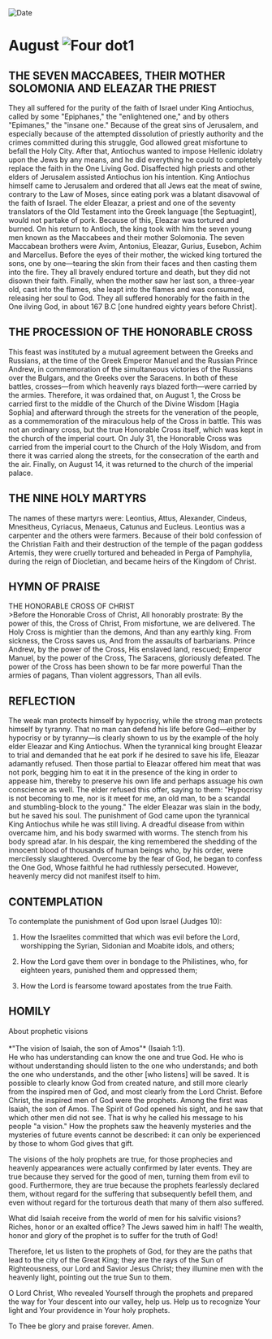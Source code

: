 
<RunningHead />
<Image src="/title-imprint.png" height={68} width={50} alt="Date" className="title-imprint"/>

# <div id="date">August <Image className="four-dot" src="/four-dot.png" height={15} width={15} alt="Four dot" />1</div>

## THE SEVEN MACCABEES, THEIR MOTHER SOLOMONIA AND ELEAZAR THE PRIEST

They all suffered for the purity of the faith of Israel under King Antiochus, called by some "Epiphanes," the "enlightened one," and by others "Epimanes," the "insane one." Because of the great sins of Jerusalem, and especially because of the attempted dissolution of priestly authority and the crimes committed during this struggle, God allowed great misfortune to befall the Holy City. After that, Antiochus wanted to impose Hellenic idolatry upon the Jews by any means, and he did everything he could to completely replace the faith in the One Living God.  Disaffected high priests and other elders of Jerusalem assisted Antiochus ion his intention.  King Antiochus himself came to Jerusalem and ordered that all Jews eat the meat of swine, contrary to the Law of Moses, since eating pork was a blatant disavowal of the faith of Israel. The elder Eleazar, a priest and one of the seventy translators of the Old Testament into the Greek language [the Septuagint], would not partake of pork. Because of this, Eleazar was tortured and burned. On his return to Antioch, the king took with him the seven young men known as the Maccabees and their mother Solomonia. The seven Maccabean brothers were Avim, Antonius, Eleazar, Gurius, Eusebon, Achim and Marcellus. Before the eyes of their mother, the wicked king tortured the sons, one by one—tearing the skin from their faces and then casting them into the fire. They all bravely endured torture and death, but they did not disown their faith. Finally, when the mother saw her last son, a three-year old, cast into the flames, she leapt into the flames and was consumed, releasing her soul to God. They all suffered honorably for the faith in the One ilving God, in about 167 B.C [one hundred eighty years before Christ].

## THE PROCESSION OF THE HONORABLE CROSS

This feast was instituted by a mutual agreement between the Greeks and Russians, at the time of the Greek Emperor Manuel and the Russian Prince Andrew, in commemoration of the simultaneous victories of the Russians over the Bulgars, and the Greeks over the Saracens. In both of these battles, crosses—from which heavenly rays blazed forth—were carried by the armies. Therefore, it was ordained that, on August 1, the Cross be carried first to the middle of the Church of the Divine Wisdom [Hagia Sophia] and afterward through the streets for the veneration of the people, as a commemoration of the miraculous help of the Cross in battle. This was not an ordinary cross, but the true Honorable Cross itself, which was kept in the church of the imperial court. On July 31, the Honorable Cross was carried from the imperial court to the Church of the Holy Wisdom, and from there it was carried along the streets, for the consecration of the earth and the air. Finally, on August 14, it was returned to the church of the imperial palace.

## THE NINE HOLY MARTYRS

The names of these martyrs were: Leontius, Attus, Alexander, Cindeus, Mnesitheus, Cyriacus, Menaeus, Catunus and Eucleus. Leontius was a carpenter and the others were farmers. Because of their bold confession of the Christian Faith and their destruction of the temple of the pagan goddess Artemis, they were cruelly tortured and beheaded in Perga of Pamphylia, during the reign of Diocletian, and became heirs of the Kingdom of Christ.


## HYMN OF PRAISE
<div style={{textAlign:'center', color:'crimson', fontWeight:'bold'}}>
THE HONORABLE CROSS OF CHRIST
</div>
>Before the Honorable Cross of Christ,  
All honorably prostrate:  
By the power of this, the Cross of Christ,  
From misfortune, we are delivered.  
The Holy Cross is mightier than the demons,  
And than any earthly king.  
From sickness, the Cross saves us,  
And from the assaults of barbarians.  
Prince Andrew, by the power of the Cross,  
His enslaved land, rescued;  
Emperor Manuel, by the power of the Cross,  
The Saracens, gloriously defeated.  
The power of the Cross has been shown to be far more powerful  
Than the armies of pagans,  
Than violent aggressors,  
Than all evils.  


## REFLECTION

The weak man protects himself by hypocrisy, while the strong man protects himself by tyranny. That no man can defend his life before God—either by hypocrisy or by tyranny—is clearly shown to us by the example of the holy elder Eleazar and King Antiochus. When the tyrannical king brought Eleazar to trial and demanded that he eat pork if he desired to save his life, Eleazar adamantly refused. Then those partial to Eleazar offered him meat that was not pork, begging him to eat it in the presence of the king in order to appease him, thereby to preserve his own life and perhaps assuage his own conscience as well. The elder refused this offer, saying to them: "Hypocrisy is not becoming to me, nor is it meet for me, an old man, to be a scandal and stumbling-block to the young." The elder Eleazar was slain in the body, but he saved his soul. The punishment of God came upon the tyrannical King Antiochus while he was still living. A dreadful disease from within overcame him, and his body swarmed with worms. The stench from his body spread afar. In his despair, the king remembered the shedding of the innocent blood of thousands of human beings who, by his order, were mercilessly slaughtered. Overcome by the fear of God, he began to confess the One God, Whose faithful he had ruthlessly persecuted. However, heavenly mercy did not manifest itself to him.

## CONTEMPLATION

To contemplate the punishment of God upon Israel (Judges 10):

1. How the Israelites committed that which was evil before the Lord, worshipping the Syrian, Sidonian and Moabite idols, and others;

2. How the Lord gave them over in bondage to the Philistines, who, for eighteen years, punished them and oppressed them;

3. How the Lord is fearsome toward apostates from the true Faith.


## HOMILY
<div style={{textAlign:'center', color:'crimson', fontWeight:'bold'}}>
About prophetic visions
</div>
<br />
<div style={{textAlign:'right'}}>
*"The vision of Isaiah, the son of Amos"* (Isaiah 1:1).
</div>
He who has understanding can know the one and true God. He who is without understanding should listen to the one who understands; and both the one who understands, and the other [who listens] will be saved. It is possible to clearly know God from created nature, and still more clearly from the inspired men of God, and most clearly from the Lord Christ. Before Christ, the inspired men of God were the prophets. Among the first was Isaiah, the son of Amos. The Spirit of God opened his sight, and he saw that which other men did not see. That is why he called his message to his people "a vision." How the prophets saw the heavenly mysteries and the mysteries of future events cannot be described: it can only be experienced by those to whom God gives that gift.

The visions of the holy prophets are true, for those prophecies and heavenly appearances were actually confirmed by later events. They are true because they served for the good of men, turning them from evil to good. Furthermore, they are true because the prophets fearlessly declared them, without regard for the suffering that subsequently befell them, and even without regard for the torturous death that many of them also suffered.

What did Isaiah receive from the world of men for his salvific visions? Riches, honor or an exalted office? The Jews sawed him in half! The wealth, honor and glory of the prophet is to suffer for the truth of God!

Therefore, let us listen to the prophets of God, for they are the paths that lead to the city of the Great King; they are the rays of the Sun of Righteousness, our Lord and Savior Jesus Christ; they illumine men with the heavenly light, pointing out the true Sun to them.

O Lord Christ, Who revealed Yourself through the prophets and prepared the way for Your descent into our valley, help us. Help us to recognize Your light and Your providence in Your holy prophets.

To Thee be glory and praise forever. Amen.